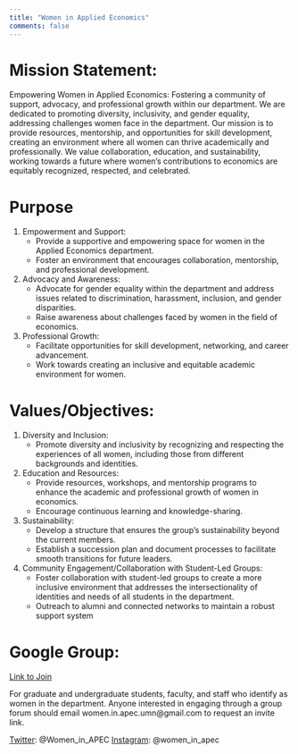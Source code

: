 ```yaml
---
title: "Women in Applied Economics"
comments: false
---
```


# Mission Statement:

Empowering Women in Applied Economics: Fostering a community of support, advocacy, and professional growth within our department. We are dedicated to promoting diversity, inclusivity, and gender equality, addressing challenges women face in the department. Our mission is to provide resources, mentorship, and opportunities for skill development, creating an environment where all women can thrive academically and professionally. We value collaboration, education, and sustainability, working towards a future where women's contributions to economics are equitably recognized, respected, and celebrated.

# Purpose

1. Empowerment and Support:
   - Provide a supportive and empowering space for women in the Applied Economics department.
   - Foster an environment that encourages collaboration, mentorship, and professional development.
2. Advocacy and Awareness:
   - Advocate for gender equality within the department and address issues related to discrimination, harassment, inclusion, and gender disparities.
   - Raise awareness about challenges faced by women in the field of economics.
3. Professional Growth:
   - Facilitate opportunities for skill development, networking, and career advancement.
   - Work towards creating an inclusive and equitable academic environment for women.

# Values/Objectives:

1. Diversity and Inclusion:
   - Promote diversity and inclusivity by recognizing and respecting the experiences of all women, including those from different backgrounds and identities.
2. Education and Resources:
   - Provide resources, workshops, and mentorship programs to enhance the academic and professional growth of women in economics.
   - Encourage continuous learning and knowledge-sharing.
3.  Sustainability:
    - Develop a structure that ensures the group's sustainability beyond the current members.
    - Establish a succession plan and document processes to facilitate smooth transitions for future leaders.
4.  Community Engagement/Collaboration with Student-Led Groups:
    - Foster collaboration with student-led groups to create a more inclusive environment that addresses the intersectionality of identities and needs of all students in the department.
    - Outreach to alumni and connected networks to maintain a robust support system


# Google Group:

[Link to Join](https://groups.google.com/a/umn.edu/g/women_in_apec)

For graduate and undergraduate students, faculty, and staff who identify as women in the department.
Anyone interested in engaging through a group forum should email women.in.apec.umn@gmail.com to request an invite link.

[Twitter](https://x.com/Women_in_APEC): @Women_in_APEC
[Instagram](https://www.instagram.com/women_in_apec/): @women_in_apec